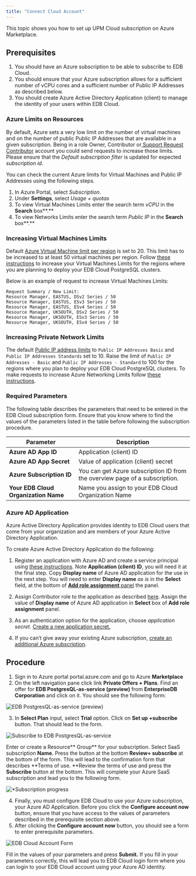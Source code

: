 ```yaml
---
title: "Connect Cloud Account"
---
```


This topic shows you how to set up  UPM Cloud subscription on Azure Marketplace.

## Prerequisites



1. You should have an Azure subscription to be able to subscribe to EDB Cloud.
2. You should ensure that your Azure subscription allows for a sufficient  number of  vCPU cores and a sufficient number of Public IP Addresses as described below.
3. You should  create Azure Active Directory Application (client)  to manage the identity of your users within EDB Cloud.


### Azure Limits on Resources

By default, Azure sets a very low limit on the number of virtual machines and on the number of public Public IP Addresses that are available in a given subscription. Being in a role Owner, Contributor or[ Support Request Contributor](https://docs.microsoft.com/en-us/azure/role-based-access-control/built-in-roles#support-request-contributor) account you could send  requests to increase those limits. Please ensure that the _Default subscription filter_ is updated for expected _subscription id_.

You can check the current Azure limits for Virtual Machines and Public IP Addresses using the following steps.



1. In Azure Portal, select _Subscription_.
2. Under **Settings**, select _Usage + quotas_
3. To view Virtual Machines Limits enter the search term _vCPU_ in the **Search** box**.**
4. To view Networks Limits enter the search term _Public IP_ in the **Search** box**.**


### Increasing Virtual Machines Limits

Default [Azure Virtual Machine  limit per region](https://docs.microsoft.com/en-us/azure/azure-resource-manager/management/azure-subscription-service-limits#virtual-machines-limits---azure-resource-manager) is set to 20. This limit has to be increased to at least 50 virtual machines per region. Follow [these instructions](https://docs.microsoft.com/en-us/azure/azure-portal/supportability/per-vm-quota-requests#request-a-standard-quota-increase-from-help--support) to increase your Virtual Machines Limits for the regions where you are planning to deploy your EDB Cloud PostgreSQL clusters.

Below is an example of request to increase Virtual Machines Limits:


```
Request Summary / New Limit:
Resource Manager, EASTUS, DSv2 Series / 50
Resource Manager, EASTUS, ESv3 Series / 50
Resource Manager, EASTUS, ESv4 Series / 50
Resource Manager, UKSOUTH, DSv2 Series / 50
Resource Manager, UKSOUTH, ESv3 Series / 50
Resource Manager, UKSOUTH, ESv4 Series / 50
```



### Increasing Private Network Limits

The default [Public IP address limits](https://docs.microsoft.com/en-us/azure/azure-resource-manager/management/azure-subscription-service-limits#publicip-address) to `Public IP Addresses Basic` and `Public IP Addresses Standards` set to 10. Raise the limit of `Public IP Addresses - Basic` and `Public IP Addresses - Standard` to 100 for the regions where you plan to deploy your EDB Cloud PostgreSQL clusters. To make requests to increase Azure Networking Limits follow [these instructions](https://docs.microsoft.com/en-us/azure/azure-portal/supportability/networking-quota-requests#request-networking-quota-increase-at-subscription-level-using-help--support).


### Required Parameters



The following table describes the parameters   that need to be entered in the EDB Cloud subscription form.
Ensure that you know where to find the values of the parameters listed in the table before following the subscription procedure.


| Parameter                             | Description                                                                  |
| ------------------------------------- | ---------------------------------------------------------------------------- |
| **Azure AD App ID**                   | Application (client) ID                                                      |
| **Azure AD App Secret**               | Value of application (client) secret                                         |
| **Azure Subscription ID**             | You can get Azure subscription ID from the overview page of a subscription.  |
| **Your EDB Cloud Organization Name**  | Name you assign to your EDB Cloud Organization Name                          |




### Azure AD  Application

Azure Active Directory Application provides identity to  EDB Cloud users that come from your organization and are members of your Azure Active Directory Application.

To create  Azure Active Directory Application do the following:
1. Register an application with Azure AD and create a service principal using [these instructions](https://docs.microsoft.com/en-us/azure/active-directory/develop/howto-create-service-principal-portal#register-an-application-with-azure-ad-and-create-a-service-principal).
Note **Application (client) ID**, you will need it at the final step. Copy **Display name** of Azure AD application for the use in the next step.
You will need to enter **Display name** _as is_ in the **Select** field, at the bottom of  [**Add role assignment** panel](https://docs.microsoft.com/en-us/azure/role-based-access-control/role-assignments-portal?tabs=current#step-2-open-the-add-role-assignment-pane)   the panel.


2. Assign Contributor role to the application as described [here](https://docs.microsoft.com/en-us/azure/active-directory/develop/howto-create-service-principal-portal#assign-a-role-to-the-application). Assign the value of **Display name** of Azure AD application in **Select** box of **Add role assignment** panel.

3. As an authentication option for the application, choose _application secret._ [Create a new application secret. ](https://docs.microsoft.com/en-us/azure/active-directory/develop/howto-create-service-principal-portal#option-2-create-a-new-application-secret)

4. If you can’t give away your existing Azure subscription, [create an additional Azure subscription](https://docs.microsoft.com/en-us/azure/cost-management-billing/manage/create-subscription).

## Procedure

1. Sign in to Azure portal portal.azure.com and go to Azure **Marketplace**
2. On the left navigation pane click link **Private Offers + Plans**.
Find an offer for **EDB PostgresQL-as-service (preview)** from **EnterpriseDB Corporation** and click on it.
You should see the following form:


![*EDB PostgresQL-as-service (preview)*](images/marketplace-preview.png)

3. In **Select Plan** input, select **Trial** option. Click on **Set up +subscribe** button. That should lead to the form.

![*Subscribe to EDB PostgresQL-as-service*](images/subscribe-to-dbaas.png "image_tooltip")

Enter or create a Resource** Group** for your subscription. Select SaaS subscription **Name.**
Press the button at the bottom **Review+ subscribe** at the bottom of the form.
This will lead to the confirmation form that describes **Terms of use.
**Review the terms of use and press the **Subscribe** button at the bottom.
This will complete your Azure SaaS subscription and lead you to the following form.




![*Subscription progress](images/subscription-process.png "image_tooltip")



4. Finally, you must configure EDB Cloud to use your Azure subscription, your Azure AD Application.
Before you click the **Configure account now** button, ensure that you have access to the values of parameters described in the prerequisite section above.
5. After clicking the **Configure  account now** button, you should see a form to enter prerequisite parameters.



![*EDB Cloud Account Form*](images/setup-edbcloud.png "image_tooltip")


Fill in the values of your parameters and press **Submit.**
If you fill in your parameters correctly, this will lead you to EDB Cloud login form where you can login to your EDB Cloud account using your Azure AD identity.

